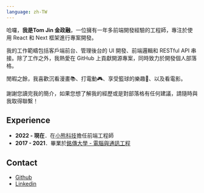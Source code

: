 ```yaml
---
language: zh-TW
---
```

哈囉，**我是Tom Jin 金政融**，一位擁有一年多前端開發經驗的工程師，專注於使用 React 和 Next 框架進行專案開發。

我的工作範疇包括客戶端前台、管理後台的 UI 開發、前端邏輯和 RESTful API 串接。除了工作之外，我熱愛在 GitHub 上貢獻開源專案，同時致力於開發個人部落格。

閒暇之餘，我喜歡沉看漫畫📚、打電動🎮、享受籃球的樂趣🏀、以及看電影。

謝謝您讀完我的簡介，如果您想了解我的經歷或是對部落格有任何建議，請隨時與我取得聯繫！

## Experience
- **2022 - 現在**．在[小熊科技](https://ibears.io/)擔任前端工程師
- **2017 - 2021**．畢業於[銘傳大學 - 電腦與通訊工程](https://sites.google.com/view/mcuite)

## Contact
- [Github](https://github.com/tommm2)
- [Linkedin](https://www.linkedin.com/in/jinrup/)

